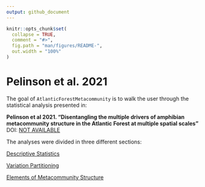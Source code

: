 ```yaml
---
output: github_document
---
```


<!-- README.md is generated from README.Rmd. Please edit that file -->

```r
knitr::opts_chunk$set(
  collapse = TRUE,
  comment = "#>",
  fig.path = "man/figures/README-",
  out.width = "100%"
)
```

# Pelinson et al. 2021

<!-- badges: start -->
<!-- badges: end -->

The goal of `AtlanticForestMetacommunity` is to walk the user through the statistical analysis presented in:  

**Pelinson et al 2021. "Disentangling the multiple drivers of amphibian metacommunity structure in the Atlantic Forest at multiple spatial scales"**  
DOI: [NOT AVAILABLE](link)

The analyses were divided in three different sections:

[Descriptive Statistics](https://github.com/RodolfoPelinson/AtlanticForestMetacommunity/blob/master/Descriptive%20Statistics/Descriptive-Statistics.md)

[Variation Partitioning](https://github.com/RodolfoPelinson/AtlanticForestMetacommunity/blob/master/VarPart/Variation-Partitioning.md)

[Elements of Metacommunity Structure](https://github.com/RodolfoPelinson/AtlanticForestMetacommunity/blob/master/EMS/EMS.md)
 
